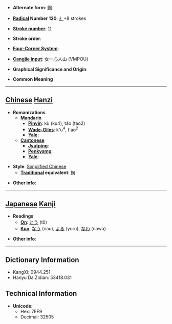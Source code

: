 * '''Alternate form''': [[綯]]

* '''[[Wiktionary:Chinese radical index| Radical]] Number 120''': [[Wiktionary:Chinese radical index 纟|纟]]+8 strokes

* '''[[Wiktionary:Chinese total strokes index|Stroke number]]''': [[Wiktionary:Chinese total strokes index 11|11]]

* '''Stroke order''': 

* '''[[Wiktionary:Chinese four corner index|Four-Corner System]]''': 

* '''[[Wiktionary:Chinese Cangjie index|Cangjie input]]''': 女一心人山 (VMPOU)

* '''Graphical Significance and Origin''': 

* '''Common Meaning'''

----

== [[Chinese]] [[Hanzi]] ==

* '''Romanizations'''
** '''[[Mandarin]]'''
*** '''[[Pinyin]]''': kù (ku4), táo (tao2)
*** '''[[Wade-Giles]]''': k'u<sup>4</sup>, t'ao<sup>2</sup>
*** '''[[Yale]]''': 
** '''[[Cantonese]]'''
*** '''[[Jyutping]]''':
*** '''[[Penkyamp]]''': 
*** '''[[Yale]]''': 

* '''Style''': [[Simplified Chinese]] 
** '''[[Traditional Chinese|Traditional]] equivalent''': [[綯]]

* '''Other info''': 

----

== [[Japanese]] [[Kanji]] ==

* '''Readings'''
** '''[[On]]''': [[とう]] (tō)
** '''[[Kun]]''': [[なう]] (nau), [[よる]] (yoru), [[なわ]] (nawa)

* '''Other info''':  

----

== Dictionary Information ==

* KangXi: 0944.251
* Hanyu Da Zidian: 53418.031

== Technical Information ==

* '''Unicode''':
** Hex: 7EF9
** Decimal: 32505